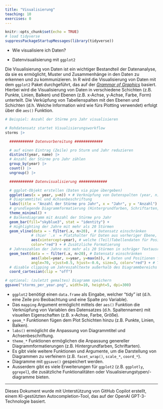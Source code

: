 ```yaml
---
title: "Visualisierung"
teaching: 10
exercises: 0
---
```


```r
knitr::opts_chunk$set(echo = TRUE)
# load tidyverse
suppressPackageStartupMessages(library(tidyverse))
```


:::::::::::::::::::::::::::::::::::::: questions

- Wie visualisiere ich Daten?

::::::::::::::::::::::::::::::::::::::::::::::::

::::::::::::::::::::::::::::::::::::: objectives

- Datenvisualisierung mit `ggplot2`

::::::::::::::::::::::::::::::::::::::::::::::::

Die Visualisierung von Daten ist ein wichtiger Bestandteil der Datenanalyse, da sie es ermöglicht, Muster und Zusammenhänge in den Daten zu erkennen und zu kommunizieren.
In R wird die Visualisierung von Daten mit dem `ggplot2` Paket durchgeführt, das auf der [*Grammar of Graphics*](https://r4ds.had.co.nz/data-visualisation.html) basiert.
Hierbei wird die Visualisierung von Daten in verschiedene Schichten (z.B. Punkte, Linien, Balken) und Ebenen (z.B. x-Achse, y-Achse, Farbe, Form) unterteilt.
Die Verküpfung von Tabellenspalten mit den Ebenen und Schichten (d.h. Welche Information wird wie fürs Plotting verwendet) erfolgt über die `aes()` Funktion.


```r
# Beispiel: Anzahl der Stürme pro Jahr visualisieren

# Rohdatensatz startet Visualisierungsworkflow
storms |>

  ########### Datenvorbereitung #############

  # auf einen Eintrag (Zeile) pro Sturm und Jahr reduzieren
  distinct(year, name) |>
  # Anzahl der Stürme pro Jahr zählen
  group_by(year) |>
  count() |>
  ungroup() |>

  ########### Datenvisualisierung #############

  # ggplot-Objekt erstellen (Daten via pipe übergeben)
  ggplot(aes(x = year, y=n)) + # Verknüpfung von Datenspalten (year, n) und Achsen (x,y)
  # Diagrammtitel und Achsenbeschriftung
  labs(title = "Anzahl der Stürme pro Jahr", x = "Jahr", y = "Anzahl") +
  # grundlegende Diagrammformatierung (Hintergrundfarben, Schriftarten, ...)
  theme_minimal() +
  # Balkendiagramm mit Anzahl der Stürme pro Jahr
  geom_bar(fill="skyblue3", stat = "identity") +
  # Highlighting der Jahre mit mehr als 20 Stürmen
  geom_vline(data = ~ filter(.x, n>20),  # Datensatz einschränken
            # (hier `.x` = Platzhalter für Daten aus vorheriger Ebene, d.h. `storms`)
            aes(xintercept=year), # welche (Teil)Tabellendaten für Position zu verwenden
            color="red") + # Zusätzliche Formatierung
  # Jahreszahlen der Jahre mit mehr als 20 Stürmen in schräger Textausrichtung
  geom_text(data = ~ filter(.x, n>20), # Datensatz einschränken
            aes(label=year, x=year, y=max(n)), # Daten und Positionen festlegen
            angle=70, vjust=0.5, hjust=-0.6, size=3, color="red") + # Textformatierung
  # disable clipping um Jahreszahltexte außerhalb des Diagrammbereichs anzuzeigen
  coord_cartesian(clip = "off")
```

```r
# optional: (zuletzt gemaltes) Diagramm speichern
ggsave("storms_per_year.png", width=10, height=5, dpi=300)
```


::::::::::::::::::::::::::::::::::::: keypoints

- `ggplot2` benötigt einen `data.frame` als Eingabe, welcher "tidy" ist (d.h. eine Zeile pro Beobachtung und eine Spalte pro Variable).
- Das `mapping` Argument ermöglicht mittels der `aes()` Funktion die Verknüpfung von Variablen des Datensatzes (d.h. Spaltennamen) mit visuellen Eigenschaften (z.B. x-Achse, Farbe, Größe).
- `geom_*` Funktionen fügen dem Plot Schichten hinzu (z.B. Punkte, Linien, Balken).
- `labs()` ermöglicht die Anpassung von Diagrammtitel und Achsenbeschriftung.
- `theme_*` Funktionen ermöglichen die Anpassung genereller Diagrammformatierungen (z.B. Hintergrundfarben, Schriftarten).
- Es gibt viele weitere Funktionen und Argumente, um die Darstellung von Diagrammen zu verfeinern (z.B. `facet_wrap()`, `scale_*`, `coord_*`).
- Diagramme mit `ggsave()` gespeichert werden.
- Ausserdem gibt es viele Erweiterungen für `ggplot2` (z.B. `ggplotly`, `ggrepel`), die zusätzliche Funktionalitäten oder Visualisierungstypen/-diagramme bieten.

::::::::::::::::::::::::::::::::::::::::::::::::


-----------------------------------------------

Dieses Dokument wurde mit Unterstützung von GitHub Copilot erstellt, einem KI-gestützten Autocompletion-Tool, das auf der OpenAI GPT-3-Technologie basiert.

